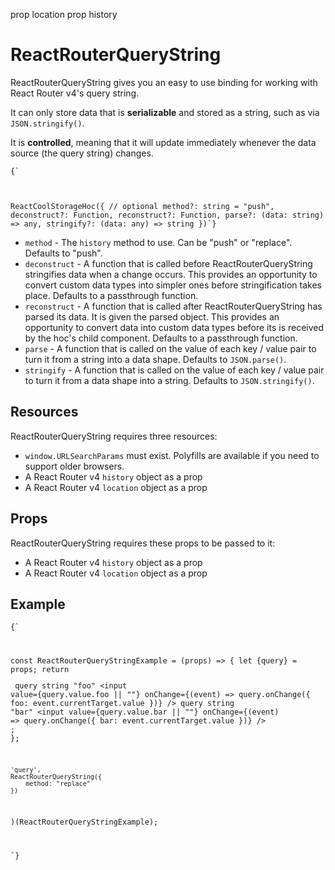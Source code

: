 prop location
prop history

# ReactRouterQueryString

<ReactRouterQueryStringExample location={location} history={history} />

ReactRouterQueryString gives you an easy to use binding for working with React Router v4's query string.

It can only store data that is **serializable** and stored as a string, such as via `JSON.stringify()`.

It is **controlled**, meaning that it will update immediately whenever the data source (the query string) changes.

<Code language="jsx">{`

ReactCoolStorageHoc({
    // optional
    method?: string = "push",
    deconstruct?: Function,
    reconstruct?: Function,
    parse?: (data: string) => any,
    stringify?: (data: any) => string
})`}</Code>

- `method` - The `history` method to use. Can be "push" or "replace". Defaults to "push".
- `deconstruct` - A function that is called before ReactRouterQueryString stringifies data when a change occurs. This provides an opportunity to convert custom data types into simpler ones before stringification takes place. Defaults to a passthrough function.
- `reconstruct` - A function that is called after ReactRouterQueryString has parsed its data. It is given the parsed object. This provides an opportunity to convert data into custom data types before its is received by the hoc's child component. Defaults to a passthrough function.
- `parse` - A function that is called on the value of each key / value pair to turn it from a string into a data shape. Defaults to `JSON.parse()`.
- `stringify` - A function that is called on the value of each key / value pair to turn it from a data shape into a string. Defaults to `JSON.stringify()`.

## Resources

ReactRouterQueryString requires three resources:
- `window.URLSearchParams` must exist. Polyfills are available if you need to support older browsers.
- A React Router v4 `history` object as a prop
- A React Router v4 `location` object as a prop

## Props

ReactRouterQueryString requires these props to be passed to it:
- A React Router v4 `history` object as a prop
- A React Router v4 `location` object as a prop

## Example

<Code language="jsx">{`

const ReactRouterQueryStringExample = (props) => {
    let {query} = props;
    return <div>
        <label>query string "foo"</label>
        <input
            value={query.value.foo || ""}
            onChange={(event) => query.onChange({
                foo: event.currentTarget.value
            })}
        />
        <label>query string "bar"</label>
        <input
            value={query.value.bar || ""}
            onChange={(event) => query.onChange({
                bar: event.currentTarget.value
            })}
        />
    </div>;
};

    'query',
    ReactRouterQueryString({
        method: "replace"
    })
)(ReactRouterQueryStringExample);

`}</Code>

